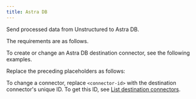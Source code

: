 ```yaml
---
title: Astra DB
---
```


Send processed data from Unstructured to Astra DB.

The requirements are as follows.


<AstraDBPrerequisites />

To create or change an Astra DB destination connector, see the following examples.


<CodeGroup>
    <AstraDBAPIRESTCreate />
    <AstraDBAPIRESTChange />
</CodeGroup>

Replace the preceding placeholders as follows:


<AstraDBAPIPlaceholders />

To change a connector, replace `<connector-id>` with the destination connector's unique ID. 
To get this ID, see [List destination connectors](/platform/api/overview#list-destination-connectors).